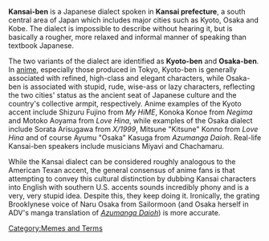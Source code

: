 '''Kansai-ben''' is a Japanese dialect spoken in '''Kansai prefecture''', a south central area of Japan which includes major cities such as Kyoto, Osaka and Kobe. The dialect is impossible to describe without hearing it, but is basically a rougher, more relaxed and informal manner of speaking than textbook Japanese.

The two variants of the dialect are identified as '''Kyoto-ben''' and '''Osaka-ben'''. In [[anime]], especially those produced in Tokyo, Kyoto-ben is generally associated with refined, high-class and elegant characters, while Osaka-ben is associated with stupid, rude, wise-ass or lazy characters, reflecting the two cities' status as the ancient seat of Japanese culture and the country's collective armpit, respectively. Anime examples of the Kyoto accent include Shizuru Fujino from ''My HiME'', Konoka Konoe from ''Negima'' and Motoko Aoyama from ''Love Hina'', while examples of the Osaka dialect include Sorata Arisugawa from ''X/1999'', Mitsune "Kitsune" Konno from ''Love Hina'' and of course Ayumu "Osaka" Kasuga from ''Azumanga Daioh''. Real-life Kansai-ben speakers include musicians Miyavi and Chachamaru.

While the Kansai dialect can be considered roughly analogous to the American Texan accent, the general consensus of anime fans is that attempting to convey this cultural distinction by dubbing Kansai characters into English with southern U.S. accents sounds incredibly phony and is a very, very stupid idea. Despite this, they keep doing it. Ironically, the grating Brooklynese voice of Naru Osaka from Sailormoon (and Osaka herself in ADV's manga translation of ''[[Azumanga Daioh]]'') is more accurate.

[[Category:Memes and Terms]]